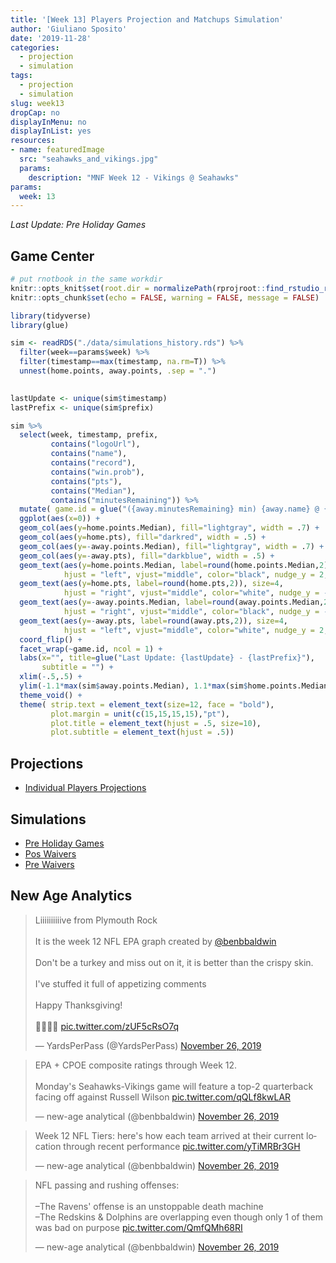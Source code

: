 ```yaml
---
title: '[Week 13] Players Projection and Matchups Simulation'
author: 'Giuliano Sposito'
date: '2019-11-28'
categories:
  - projection
  - simulation
tags:
  - projection
  - simulation
slug: week13
dropCap: no
displayInMenu: no
displayInList: yes
resources:
- name: featuredImage
  src: "seahawks_and_vikings.jpg"
  params:
    description: "MNF Week 12 - Vikings @ Seahawks"
params:
  week: 13
---
```


*Last Update: Pre Holiday Games*

<!--more-->

## Game Center

```r
# put rnotbook in the same workdir
knitr::opts_knit$set(root.dir = normalizePath(rprojroot::find_rstudio_root_file())) 
knitr::opts_chunk$set(echo = FALSE, warning = FALSE, message = FALSE)
```

```r
library(tidyverse)
library(glue)

sim <- readRDS("./data/simulations_history.rds") %>% 
  filter(week==params$week) %>%
  filter(timestamp==max(timestamp, na.rm=T)) %>%
  unnest(home.points, away.points, .sep = ".")
  

lastUpdate <- unique(sim$timestamp) 
lastPrefix <- unique(sim$prefix)

sim %>% 
  select(week, timestamp, prefix, 
         contains("logoUrl"),
         contains("name"),
         contains("record"),
         contains("win.prob"),
         contains("pts"),
         contains("Median"),
         contains("minutesRemaining")) %>% 
  mutate( game.id = glue("({away.minutesRemaining} min) {away.name} @ {home.name} ({home.minutesRemaining} min)") ) %>%
  ggplot(aes(x=0)) +
  geom_col(aes(y=home.points.Median), fill="lightgray", width = .7) +
  geom_col(aes(y=home.pts), fill="darkred", width = .5) +
  geom_col(aes(y=-away.points.Median), fill="lightgray", width = .7) +
  geom_col(aes(y=-away.pts), fill="darkblue", width = .5) +
  geom_text(aes(y=home.points.Median, label=round(home.points.Median,2)), size=4,
            hjust = "left", vjust="middle", color="black", nudge_y = 2, nudge_x = .05) +
  geom_text(aes(y=home.pts, label=round(home.pts,2)), size=4,
            hjust = "right", vjust="middle", color="white", nudge_y = -2, nudge_x = .05) +
  geom_text(aes(y=-away.points.Median, label=round(away.points.Median,2)), size=4,
            hjust = "right", vjust="middle", color="black", nudge_y = -2, nudge_x = .05) +
  geom_text(aes(y=-away.pts, label=round(away.pts,2)), size=4,
            hjust = "left", vjust="middle", color="white", nudge_y = 2, nudge_x = .05) +
  coord_flip() +
  facet_wrap(~game.id, ncol = 1) +
  labs(x="", title=glue("Last Update: {lastUpdate} - {lastPrefix}"),
       subtitle = "") +
  xlim(-.5,.5) +
  ylim(-1.1*max(sim$away.points.Median), 1.1*max(sim$home.points.Median)) +
  theme_void() +
  theme( strip.text = element_text(size=12, face = "bold"), 
         plot.margin = unit(c(15,15,15,15),"pt"),
         plot.title = element_text(hjust = .5, size=10),
         plot.subtitle = element_text(hjust = .5))

```


## Projections

* [Individual Players Projections](/reports/ffa_players_projection_week13.html)

## Simulations

* [Pre Holiday Games](/reports/dudes_simulation_week13_preHoliday_v4.html)
* [Pos Waivers](/reports/dudes_simulation_week13_posWaivers_v4.html)
* [Pre Waivers](/reports/dudes_simulation_week13_preWaivers_v4.html)


## New Age Analytics

<blockquote class="twitter-tweet"><p lang="en" dir="ltr">Liiiiiiiiiive from Plymouth Rock<br><br>It is the week 12 NFL EPA graph created by <a href="https://twitter.com/benbbaldwin?ref_src=twsrc%5Etfw">@benbbaldwin</a> <br><br>Don&#39;t be a turkey and miss out on it, it is better than the crispy skin.<br><br>I&#39;ve stuffed it full of appetizing comments<br><br>Happy Thanksgiving!<br><br>🦃🦃🦃🦃 <a href="https://t.co/zUF5cRsO7q">pic.twitter.com/zUF5cRsO7q</a></p>&mdash; YardsPerPass (@YardsPerPass) <a href="https://twitter.com/YardsPerPass/status/1199330986498101248?ref_src=twsrc%5Etfw">November 26, 2019</a></blockquote> <script async src="https://platform.twitter.com/widgets.js" charset="utf-8"></script>

<blockquote class="twitter-tweet"><p lang="en" dir="ltr">EPA + CPOE composite ratings through Week 12.<br><br>Monday&#39;s Seahawks-Vikings game will feature a top-2 quarterback facing off against Russell Wilson <a href="https://t.co/qQLf8kwLAR">pic.twitter.com/qQLf8kwLAR</a></p>&mdash; new-age analytical (@benbbaldwin) <a href="https://twitter.com/benbbaldwin/status/1199323626484445185?ref_src=twsrc%5Etfw">November 26, 2019</a></blockquote> <script async src="https://platform.twitter.com/widgets.js" charset="utf-8"></script>

<blockquote class="twitter-tweet"><p lang="en" dir="ltr">Week 12 NFL Tiers: here&#39;s how each team arrived at their current location through recent performance <a href="https://t.co/yTiMRBr3GH">pic.twitter.com/yTiMRBr3GH</a></p>&mdash; new-age analytical (@benbbaldwin) <a href="https://twitter.com/benbbaldwin/status/1199320287935913986?ref_src=twsrc%5Etfw">November 26, 2019</a></blockquote> <script async src="https://platform.twitter.com/widgets.js" charset="utf-8"></script>

<blockquote class="twitter-tweet"><p lang="en" dir="ltr">NFL passing and rushing offenses:<br><br>--The Ravens&#39; offense is an unstoppable death machine<br>--The Redskins &amp; Dolphins are overlapping even though only 1 of them was bad on purpose <a href="https://t.co/QmfQMh68RI">pic.twitter.com/QmfQMh68RI</a></p>&mdash; new-age analytical (@benbbaldwin) <a href="https://twitter.com/benbbaldwin/status/1199321029753135107?ref_src=twsrc%5Etfw">November 26, 2019</a></blockquote> <script async src="https://platform.twitter.com/widgets.js" charset="utf-8"></script>